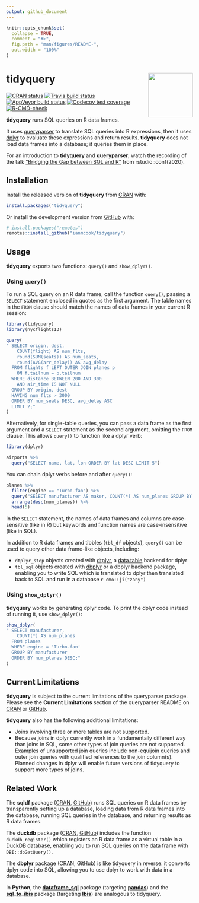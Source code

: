 ```yaml
---
output: github_document
---
```


<!-- README.md is generated from README.Rmd. Please edit that file -->

```r
knitr::opts_chunk$set(
  collapse = TRUE,
  comment = "#>",
  fig.path = "man/figures/README-",
  out.width = "100%"
)
```
# tidyquery <img src="man/figures/logo.png" align="right" width="120" />

<!-- badges: start -->
[![CRAN status](https://www.r-pkg.org/badges/version/tidyquery)](https://cran.r-project.org/package=tidyquery)
[![Travis build status](https://travis-ci.com/ianmcook/tidyquery.svg?branch=master)](https://travis-ci.com/ianmcook/tidyquery)
[![AppVeyor build status](https://ci.appveyor.com/api/projects/status/github/ianmcook/tidyquery?branch=master&svg=true)](https://ci.appveyor.com/project/ianmcook/tidyquery)
[![Codecov test coverage](https://codecov.io/gh/ianmcook/tidyquery/branch/master/graph/badge.svg)](https://codecov.io/gh/ianmcook/tidyquery?branch=master)
[![R-CMD-check](https://github.com/ianmcook/tidyquery/actions/workflows/R-CMD-check.yaml/badge.svg)](https://github.com/ianmcook/tidyquery/actions/workflows/R-CMD-check.yaml)
<!-- badges: end -->

**tidyquery** runs SQL queries on R data frames.

It uses [queryparser](https://github.com/ianmcook/queryparser) to translate SQL queries into R expressions, then it uses [dplyr](https://dplyr.tidyverse.org) to evaluate these expressions and return results. **tidyquery** does not load data frames into a database; it queries them in place.

For an introduction to **tidyquery** and **queryparser**, watch the recording of the talk ["Bridging the Gap between SQL and R"](https://www.youtube.com/watch?v=JwP5KdWSgqE) from rstudio::conf(2020).

## Installation

Install the released version of **tidyquery** from [CRAN](https://CRAN.R-project.org/package=tidyquery) with:

``` r
install.packages("tidyquery")
```

Or install the development version from [GitHub](https://github.com/ianmcook/tidyquery) with:

``` r
# install.packages("remotes")
remotes::install_github("ianmcook/tidyquery")
```

## Usage

**tidyquery** exports two functions: `query()` and `show_dplyr()`.

### Using `query()`

To run a SQL query on an R data frame, call the function `query()`, passing a `SELECT` statement enclosed in quotes as the first argument. The table names in the `FROM` clause should match the names of data frames in your current R session:

```r
library(tidyquery)
library(nycflights13)

query(
" SELECT origin, dest,
    COUNT(flight) AS num_flts,
    round(SUM(seats)) AS num_seats,
    round(AVG(arr_delay)) AS avg_delay
  FROM flights f LEFT OUTER JOIN planes p
    ON f.tailnum = p.tailnum
  WHERE distance BETWEEN 200 AND 300
    AND air_time IS NOT NULL
  GROUP BY origin, dest
  HAVING num_flts > 3000
  ORDER BY num_seats DESC, avg_delay ASC
  LIMIT 2;"
)
```

Alternatively, for single-table queries, you can pass a data frame as the first argument and a `SELECT` statement as the second argument, omitting the `FROM` clause. This allows `query()` to function like a dplyr verb:

```r
library(dplyr)

airports %>%
  query("SELECT name, lat, lon ORDER BY lat DESC LIMIT 5")
```

You can chain dplyr verbs before and after `query()`:

```r
planes %>%
  filter(engine == "Turbo-fan") %>%
  query("SELECT manufacturer AS maker, COUNT(*) AS num_planes GROUP BY maker") %>%
  arrange(desc(num_planes)) %>%
  head(5)
```

In the `SELECT` statement, the names of data frames and columns are case-sensitive (like in R) but keywords and function names are case-insensitive (like in SQL).

In addition to R data frames and tibbles (`tbl_df` objects), `query()` can be used to query other data frame-like objects, including:

- `dtplyr_step` objects created with [dtplyr](https://dtplyr.tidyverse.org), a [data.table](http://r-datatable.com/) backend for dplyr 
- `tbl_sql` objects created with [dbplyr](https://dbplyr.tidyverse.org) or a dbplyr backend package, enabling you to write SQL which is translated to dplyr then translated back to SQL and run in a database `r emo::ji("zany")`

### Using `show_dplyr()`

**tidyquery** works by generating dplyr code. To print the dplyr code instead of running it, use `show_dplyr()`:

```r
show_dplyr(
" SELECT manufacturer, 
    COUNT(*) AS num_planes
  FROM planes
  WHERE engine = 'Turbo-fan'
  GROUP BY manufacturer
  ORDER BY num_planes DESC;"
)
```


## Current Limitations

**tidyquery** is subject to the current limitations of the queryparser package. Please see the **Current Limitations** section of the queryparser README on [CRAN](https://cran.r-project.org/package=queryparser/readme/README.html#current-limitations) or [GitHub](https://github.com/ianmcook/queryparser#current-limitations).

**tidyquery** also has the following additional limitations:

- Joins involving three or more tables are not supported.
- Because joins in dplyr currently work in a fundamentally different way than joins in SQL, some other types of join queries are not supported. Examples of unsupported join queries include non-equijoin queries and outer join queries with qualified references to the join column(s). Planned changes in dplyr will enable future versions of tidyquery to support more types of joins.


## Related Work

The **sqldf** package ([CRAN](https://cran.r-project.org/package=sqldf), [GitHub](https://github.com/ggrothendieck/sqldf)) runs SQL queries on R data frames by transparently setting up a database, loading data from R data frames into the database, running SQL queries in the database, and returning results as R data frames.

The **duckdb** package ([CRAN](https://cran.r-project.org/package=duckdb), [GitHub](https://github.com/duckdb/duckdb/tree/master/tools/rpkg)) includes the function `duckdb_register()` which registers an R data frame as a virtual table in a [DuckDB](https://duckdb.org) database, enabling you to run SQL queries on the data frame with `DBI::dbGetQuery()`.

The **[dbplyr](https://dbplyr.tidyverse.org)** package ([CRAN](https://cran.r-project.org/package=dbplyr), [GitHub](https://github.com/tidyverse/dbplyr)) is like tidyquery in reverse: it converts dplyr code into SQL, allowing you to use dplyr to work with data in a database.

In **Python**, the
 [**dataframe_sql**](https://github.com/zbrookle/dataframe_sql)
 package (targeting [**pandas**](https://pandas.pydata.org)) and the
 [**sql_to_ibis**](https://github.com/zbrookle/sql_to_ibis) package
 (targeting [**Ibis**](https://ibis-project.org)) are analogous to
 tidyquery.
